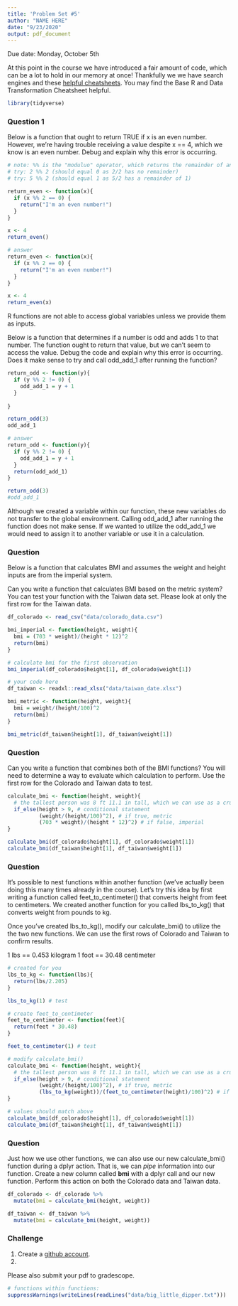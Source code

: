 ```yaml
---
title: 'Problem Set #5'
author: "NAME HERE"
date: "9/23/2020"
output: pdf_document
---
```


Due date: Monday, October 5th

At this point in the course we have introduced a fair amount of code, which can be a lot to hold in our memory at once! Thankfully we we have search engines and these [helpful cheatsheets](https://rstudio.com/resources/cheatsheets/). You may find the Base R and Data Transformation Cheatsheet helpful.

```r
library(tidyverse)
```


### Question 1

Below is a function that ought to return TRUE if x is an even number. However, we're having trouble receiving a value despite x == 4, which we know is an even number. Debug and explain why this error is occurring. 

```r
# note: %% is the "moduluo" operator, which returns the remainder of an operation
# try: 2 %% 2 (should equal 0 as 2/2 has no remainder)
# try: 5 %% 2 (should equal 1 as 5/2 has a remainder of 1)

return_even <- function(x){
  if (x %% 2 == 0) {
    return("I'm an even number!")
  }
}

x <- 4
return_even()
```

```r
# answer
return_even <- function(x){
  if (x %% 2 == 0) {
    return("I'm an even number!")
  }
}

x <- 4
return_even(x)
```

R functions are not able to access global variables unless we provide them as inputs. 

Below is a function that determines if a number is odd and adds 1 to that number. The function ought to return that value, but we can't seem to access the value. Debug the code and explain why this error is occurring. Does it make sense to try and call odd_add_1 after running the function? 

```r
return_odd <- function(y){
  if (y %% 2 != 0) {
    odd_add_1 = y + 1
  }
  
}

return_odd(3)
odd_add_1
```

```r
# answer
return_odd <- function(y){
  if (y %% 2 != 0) {
    odd_add_1 = y + 1
  }
  return(odd_add_1)
}

return_odd(3)
#odd_add_1
```

Although we created a variable within our function, these new variables do not transfer to the global environment. Calling odd_add_1 after running the function does not make sense. If we wanted to utilize the odd_add_1 we would need to assign it to another variable or use it in a calculation. 

\newpage

### Question 

Below is a function that calculates BMI and assumes the weight and height inputs are from the imperial system. 

Can you write a function that calculates BMI based on the metric system? You can test your function with the Taiwan data set. Please look at only the first row for the Taiwan data.

```r
df_colorado <- read_csv("data/colorado_data.csv")

bmi_imperial <- function(height, weight){
  bmi = (703 * weight)/(height * 12)^2
  return(bmi)
}

# calculate bmi for the first observation
bmi_imperial(df_colorado$height[1], df_colorado$weight[1])
```

```r
# your code here
df_taiwan <- readxl::read_xlsx("data/taiwan_date.xlsx")

bmi_metric <- function(height, weight){
  bmi = weight/(height/100)^2
  return(bmi)
}

bmi_metric(df_taiwan$height[1], df_taiwan$weight[1])
```

\newpage

### Question

Can you write a function that combines both of the BMI functions? You will need to determine a way to evaluate which calculation to perform. Use the first row for the Colorado and Taiwan data to test.

```r
calculate_bmi <- function(height, weight){
  # the tallest person was 8 ft 11.1 in tall, which we can use as a crude cutoff
  if_else(height > 9, # conditional statement
          (weight/(height/100)^2), # if true, metric
          (703 * weight)/(height * 12)^2) # if false, imperial 
}

calculate_bmi(df_colorado$height[1], df_colorado$weight[1])
calculate_bmi(df_taiwan$height[1], df_taiwan$weight[1])
```

\newpage

### Question

It's possible to nest functions within another function (we've actually been doing this many times already in the course). Let's try this idea by first writing a function called feet_to_centimeter() that converts height from feet to centimeters. We created another function for you called lbs_to_kg() that converts weight from pounds to kg. 

Once you've created lbs_to_kg(), modify our calculate_bmi() to utilize the the two new functions. We can use the first rows of Colorado and Taiwan to confirm results. 

1 lbs == 0.453 kilogram
1 foot == 30.48 centimeter

```r
# created for you
lbs_to_kg <- function(lbs){
  return(lbs/2.205)
}

lbs_to_kg(1) # test

# create feet_to_centimeter
feet_to_centimeter <- function(feet){
  return(feet * 30.48)
}

feet_to_centimeter(1) # test

# modify calculate_bmi()
calculate_bmi <- function(height, weight){
  # the tallest person was 8 ft 11.1 in tall, which we can use as a crude cutoff
  if_else(height > 9, # conditional statement
          (weight/(height/100)^2), # if true, metric
          (lbs_to_kg(weight))/(feet_to_centimeter(height)/100)^2) # if false, imperial 
}

# values should match above
calculate_bmi(df_colorado$height[1], df_colorado$weight[1])
calculate_bmi(df_taiwan$height[1], df_taiwan$weight[1])
```

\newpage

### Question

Just how we use other functions, we can also use our new calculate_bmi() function during a dplyr action. That is, we can *pipe* information into our function. Create a new column called **bmi** with a dplyr call and our new function. Perform this action on both the Colorado data and Taiwan data.

```r
df_colorado <- df_colorado %>%
  mutate(bmi = calculate_bmi(height, weight))

df_taiwan <- df_taiwan %>%
  mutate(bmi = calculate_bmi(height, weight))
```

\newpage

### Challenge

1. Create a [github account](https://github.com/).  
2. 

Please also submit your pdf to gradescope. 

```r
# functions within functions:
suppressWarnings(writeLines(readLines("data/big_little_dipper.txt")))
```

